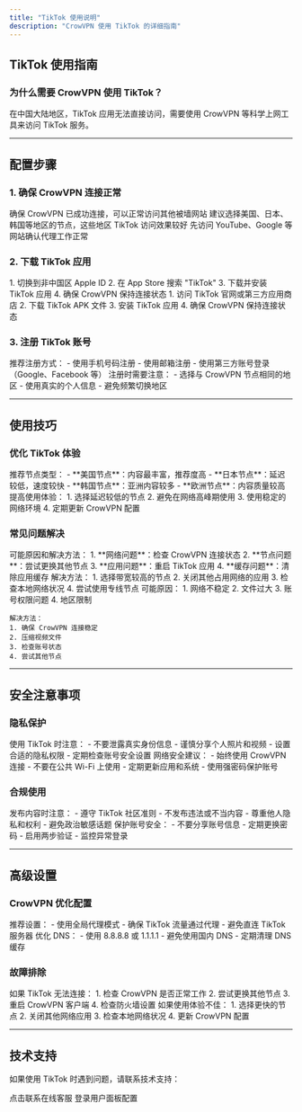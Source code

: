 ```yaml
---
title: "TikTok 使用说明"
description: "CrowVPN 使用 TikTok 的详细指南"
---
```


## TikTok 使用指南

### 为什么需要 CrowVPN 使用 TikTok？

在中国大陆地区，TikTok 应用无法直接访问，需要使用 CrowVPN 等科学上网工具来访问 TikTok 服务。

---

## 配置步骤

### 1. 确保 CrowVPN 连接正常

<Steps>
  <Step title="检查连接状态">
    确保 CrowVPN 已成功连接，可以正常访问其他被墙网站
  </Step>
  <Step title="选择合适节点">
    建议选择美国、日本、韩国等地区的节点，这些地区 TikTok 访问效果较好
  </Step>
  <Step title="测试网络">
    先访问 YouTube、Google 等网站确认代理工作正常
  </Step>
</Steps>

### 2. 下载 TikTok 应用

<AccordionGroup>
  <Accordion title="iOS 设备">
    1. 切换到非中国区 Apple ID
    2. 在 App Store 搜索 "TikTok"
    3. 下载并安装 TikTok 应用
    4. 确保 CrowVPN 保持连接状态
  </Accordion>
  
  <Accordion title="Android 设备">
    1. 访问 TikTok 官网或第三方应用商店
    2. 下载 TikTok APK 文件
    3. 安装 TikTok 应用
    4. 确保 CrowVPN 保持连接状态
  </Accordion>
</AccordionGroup>

### 3. 注册 TikTok 账号

<AccordionGroup>
  <Accordion title="注册方式">
    推荐注册方式：
    - 使用手机号码注册
    - 使用邮箱注册
    - 使用第三方账号登录（Google、Facebook 等）
  </Accordion>
  
  <Accordion title="注意事项">
    注册时需要注意：
    - 选择与 CrowVPN 节点相同的地区
    - 使用真实的个人信息
    - 避免频繁切换地区
  </Accordion>
</AccordionGroup>

---

## 使用技巧

### 优化 TikTok 体验

<AccordionGroup>
  <Accordion title="节点选择">
    推荐节点类型：
    - **美国节点**：内容最丰富，推荐度高
    - **日本节点**：延迟较低，速度较快
    - **韩国节点**：亚洲内容较多
    - **欧洲节点**：内容质量较高
  </Accordion>
  
  <Accordion title="网络优化">
    提高使用体验：
    1. 选择延迟较低的节点
    2. 避免在网络高峰期使用
    3. 使用稳定的网络环境
    4. 定期更新 CrowVPN 配置
  </Accordion>
</AccordionGroup>

### 常见问题解决

<AccordionGroup>
  <Accordion title="无法加载视频">
    可能原因和解决方法：
    1. **网络问题**：检查 CrowVPN 连接状态
    2. **节点问题**：尝试更换其他节点
    3. **应用问题**：重启 TikTok 应用
    4. **缓存问题**：清除应用缓存
  </Accordion>
  
  <Accordion title="视频播放卡顿">
    解决方法：
    1. 选择带宽较高的节点
    2. 关闭其他占用网络的应用
    3. 检查本地网络状况
    4. 尝试使用专线节点
  </Accordion>
  
  <Accordion title="无法上传视频">
    可能原因：
    1. 网络不稳定
    2. 文件过大
    3. 账号权限问题
    4. 地区限制
    
    解决方法：
    1. 确保 CrowVPN 连接稳定
    2. 压缩视频文件
    3. 检查账号状态
    4. 尝试其他节点
  </Accordion>
</AccordionGroup>

---

## 安全注意事项

### 隐私保护

<AccordionGroup>
  <Accordion title="个人信息">
    使用 TikTok 时注意：
    - 不要泄露真实身份信息
    - 谨慎分享个人照片和视频
    - 设置合适的隐私权限
    - 定期检查账号安全设置
  </Accordion>
  
  <Accordion title="网络安全">
    网络安全建议：
    - 始终使用 CrowVPN 连接
    - 不要在公共 Wi-Fi 上使用
    - 定期更新应用和系统
    - 使用强密码保护账号
  </Accordion>
</AccordionGroup>

### 合规使用

<AccordionGroup>
  <Accordion title="内容规范">
    发布内容时注意：
    - 遵守 TikTok 社区准则
    - 不发布违法或不当内容
    - 尊重他人隐私和权利
    - 避免政治敏感话题
  </Accordion>
  
  <Accordion title="账号安全">
    保护账号安全：
    - 不要分享账号信息
    - 定期更换密码
    - 启用两步验证
    - 监控异常登录
  </Accordion>
</AccordionGroup>

---

## 高级设置

### CrowVPN 优化配置

<AccordionGroup>
  <Accordion title="代理模式">
    推荐设置：
    - 使用全局代理模式
    - 确保 TikTok 流量通过代理
    - 避免直连 TikTok 服务器
  </Accordion>
  
  <Accordion title="DNS 设置">
    优化 DNS：
    - 使用 8.8.8.8 或 1.1.1.1
    - 避免使用国内 DNS
    - 定期清理 DNS 缓存
  </Accordion>
</AccordionGroup>

### 故障排除

<AccordionGroup>
  <Accordion title="连接问题">
    如果 TikTok 无法连接：
    1. 检查 CrowVPN 是否正常工作
    2. 尝试更换其他节点
    3. 重启 CrowVPN 客户端
    4. 检查防火墙设置
  </Accordion>
  
  <Accordion title="性能问题">
    如果使用体验不佳：
    1. 选择更快的节点
    2. 关闭其他网络应用
    3. 检查本地网络状况
    4. 更新 CrowVPN 配置
  </Accordion>
</AccordionGroup>

---

## 技术支持

如果使用 TikTok 时遇到问题，请联系技术支持：

<CardGroup cols={2}>
  <Card title="联系技术" icon="message" href="https://salesiq.zohopublic.com/signaturesupport.ls?widgetcode=dbde6ec4b7a80e04beb5f35811b2e9df7b8d535222fe185d2d3b4d7f95fbeb0f">
    点击联系在线客服
  </Card>
  <Card title="用户面板" icon="user" href="https://user.crowmesh.com">
    登录用户面板配置
  </Card>
</CardGroup>
